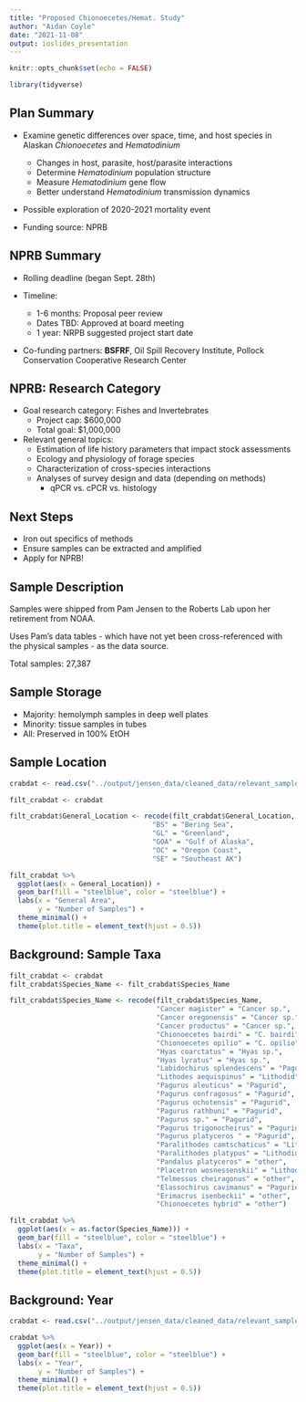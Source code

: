 ```yaml
---
title: "Proposed Chionoecetes/Hemat. Study"
author: "Aidan Coyle"
date: "2021-11-08"
output: ioslides_presentation
---
```


```r
knitr::opts_chunk$set(echo = FALSE)
```

```r
library(tidyverse)
```


## Plan Summary

- Examine genetic differences over space, time, and host species in Alaskan _Chionoecetes_ and _Hematodinium_ 

  - Changes in host, parasite, host/parasite interactions
  - Determine _Hematodinium_ population structure
  - Measure _Hematodinium_ gene flow
  - Better understand _Hematodinium_ transmission dynamics
  
- Possible exploration of 2020-2021 mortality event 
  
- Funding source: NPRB

## NPRB Summary

- Rolling deadline (began Sept. 28th)

- Timeline:
  - 1-6 months: Proposal peer review
  - Dates TBD: Approved at board meeting
  - 1 year: NRPB suggested project start date
  
- Co-funding partners: **BSFRF**, Oil Spill Recovery Institute, Pollock Conservation Cooperative Research Center

## NPRB: Research Category

- Goal research category: Fishes and Invertebrates
  - Project cap: $600,000
  - Total goal: $1,000,000
  
- Relevant general topics:
  - Estimation of life history parameters that impact stock assessments
  - Ecology and physiology of forage species
  - Characterization of cross-species interactions
  - Analyses of survey design and data (depending on methods)
    - qPCR vs. cPCR vs. histology
    
## Next Steps

- Iron out specifics of methods
- Ensure samples can be extracted and amplified
- Apply for NPRB!
    

## Sample Description

Samples were shipped from Pam Jensen to the Roberts Lab upon her retirement from NOAA. 

Uses Pam's data tables - which have not yet been cross-referenced with the physical samples - as the data source.

Total samples: 27,387


## Sample Storage

- Majority: hemolymph samples in deep well plates
- Minority: tissue samples in tubes
- All: Preserved in 100% EtOH

## Sample Location

```r
crabdat <- read.csv("../output/jensen_data/cleaned_data/relevant_sample_data.csv")

filt_crabdat <- crabdat

filt_crabdat$General_Location <- recode(filt_crabdat$General_Location, 
                                   "BS" = "Bering Sea",
                                   "GL" = "Greenland",
                                   "GOA" = "Gulf of Alaska",
                                   "OC" = "Oregon Coast",
                                   "SE" = "Southeast AK")

filt_crabdat %>%
  ggplot(aes(x = General_Location)) +
  geom_bar(fill = "steelblue", color = "steelblue") + 
  labs(x = "General Area", 
       y = "Number of Samples") +
  theme_minimal() + 
  theme(plot.title = element_text(hjust = 0.5))
```

## Background: Sample Taxa

```r
filt_crabdat <- crabdat
filt_crabdat$Species_Name <- filt_crabdat$Species_Name

filt_crabdat$Species_Name <- recode(filt_crabdat$Species_Name, 
                                    "Cancer magister" = "Cancer sp.",
                                    "Cancer oregonensis" = "Cancer sp.",
                                    "Cancer productus" = "Cancer sp.",
                                    "Chionoecetes bairdi" = "C. bairdi",
                                    "Chionoecetes opilio" = "C. opilio",
                                    "Hyas coarctatus" = "Hyas sp.",
                                    "Hyas lyratus" = "Hyas sp.",
                                    "Labidochirus splendescens" = "Pagurid",
                                    "Lithodes aequispinus" = "Lithodid",
                                    "Pagurus aleuticus" = "Pagurid",
                                    "Pagurus confragosus" = "Pagurid",
                                    "Pagurus ochotensis" = "Pagurid",
                                    "Pagurus rathbuni" = "Pagurid",
                                    "Pagurus sp." = "Pagurid",
                                    "Pagurus trigonocheirus" = "Pagurid",
                                    "Pagurus platyceros " = "Pagurid",
                                    "Paralithodes camtschaticus" = "Lithodid",
                                    "Paralithodes platypus" = "Lithodid",
                                    "Pandalus platyceros" = "other",
                                    "Placetron wosnessenskii" = "Lithodid",
                                    "Telmessus cheiragonus" = "other", 
                                    "Elassochirus cavimanus" = "Pagurid",
                                    "Erimacrus isenbeckii" = "other",
                                    "Chionoecetes hybrid" = "other")

filt_crabdat %>%
  ggplot(aes(x = as.factor(Species_Name))) +
  geom_bar(fill = "steelblue", color = "steelblue") + 
  labs(x = "Taxa", 
       y = "Number of Samples") +
  theme_minimal() + 
  theme(plot.title = element_text(hjust = 0.5))
```


## Background: Year

```r
crabdat <- read.csv("../output/jensen_data/cleaned_data/relevant_sample_data.csv")

crabdat %>%
  ggplot(aes(x = Year)) +
  geom_bar(fill = "steelblue", color = "steelblue") + 
  labs(x = "Year", 
       y = "Number of Samples") +
  theme_minimal() + 
  theme(plot.title = element_text(hjust = 0.5))
```



